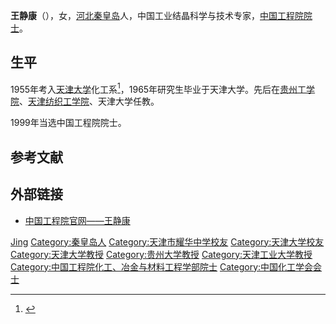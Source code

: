 '''王静康'''（{{bd|1938年|4月9日|||catIdx=Wang王静康}}），女，[[河北|河北]][[秦皇岛|秦皇岛]]人，中国工业结晶科学与技术专家，[[中国工程院院士|中国工程院院士]]。

== 生平 ==
1955年考入[[天津大学|天津大学]]化工系<ref>{{cite news |author=[[今晚报|今晚报]] |url=http://www.tju.edu.cn/xywh/tdgs/xygs_1/201509/t20150928_266116.htm |title=王静康的结晶人生 |work=[[天津大学|天津大学]] |date=2015-09-28 |accessdate=2016-05-28 |archive-url=https://web.archive.org/web/20170809012349/http://www.tju.edu.cn/xywh/tdgs/xygs_1/201509/t20150928_266116.htm |archive-date=2017-08-09 |dead-url=yes }}</ref>，1965年研究生毕业于天津大学。先后在[[贵州工学院|贵州工学院]]、[[天津工业大学|天津纺织工学院]]、天津大学任教。

1999年当选中国工程院院士。

== 参考文献 ==
{{reflist}}

== 外部链接 ==
* [http://www.cae.cn/cae/jsp/jump.jsp?oid=20111231115138687437680 中国工程院官网——王静康] {{Wayback|url=http://www.cae.cn/cae/jsp/jump.jsp?oid=20111231115138687437680 |date=20160328075133 }}

{{中国化工学会会士}}
{{中国工程院化工、冶金与材料工程学部院士}}

{{Authority control}}
{{DEFAULTSORT:Wang王}}
[[Category:王姓|Jing]]
[[Category:秦皇岛人|Category:秦皇岛人]]
[[Category:天津市耀华中学校友|Category:天津市耀华中学校友]]
[[Category:天津大学校友|Category:天津大学校友]]
[[Category:天津大学教授|Category:天津大学教授]]
[[Category:贵州大学教授|Category:贵州大学教授]]
[[Category:天津工业大学教授|Category:天津工业大学教授]]
[[Category:中国工程院化工、冶金与材料工程学部院士|Category:中国工程院化工、冶金与材料工程学部院士]]
[[Category:中国化工学会会士|Category:中国化工学会会士]]